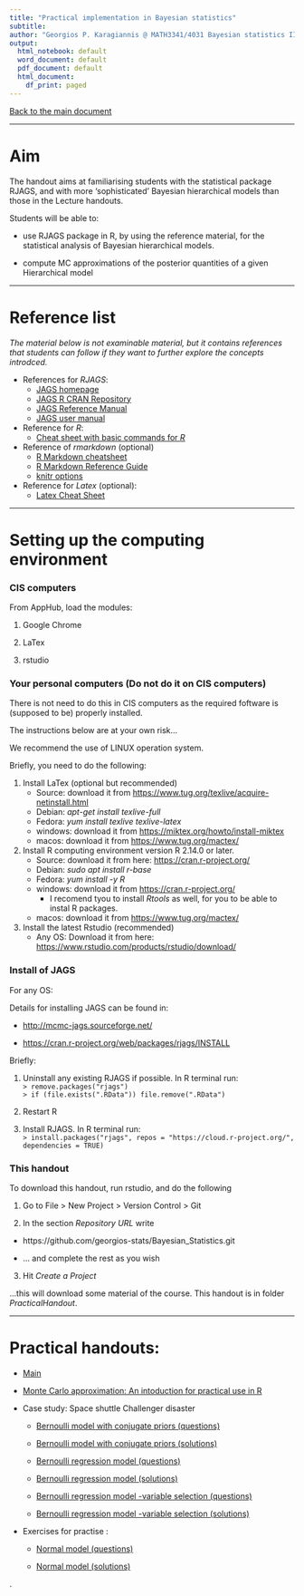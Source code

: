 ```yaml
---
title: "Practical implementation in Bayesian statistics"
subtitle: 
author: "Georgios P. Karagiannis @ MATH3341/4031 Bayesian statistics III/IV (practical implementation)"
output:
  html_notebook: default
  word_document: default
  pdf_document: default
  html_document:
    df_print: paged
---
```

[Back to the main document](./main.nb.html)

---

# Aim

The handout aims at familiarising students with the statistical package RJAGS, and  with more 'sophisticated' Bayesian hierarchical models than those in the Lecture handouts. 

Students will be able to:   

+ use RJAGS package in R, by using the reference material, for the statistical analysis of Bayesian hierarchical models.

+ compute MC approximations of the posterior quantities of a given Hierarchical model


---

# Reference list    

*The material below is not examinable material, but it contains references that students can follow if they want to further explore the concepts introdced.*

+ References for *RJAGS*:  
    + [JAGS homepage](http://mcmc-jags.sourceforge.net)  
    + [JAGS R CRAN Repository](https://cran.r-project.org/web/packages/rjags/index.html)  
    + [JAGS Reference Manual](https://cran.r-project.org/web/packages/rjags/rjags.pdf)  
    + [JAGS user manual](https://sourceforge.net/projects/mcmc-jags/files/Manuals/4.x/jags_user_manual.pdf/download) 

+ Reference for *R*:  
    + [Cheat sheet with basic commands for *R*](https://www.rstudio.com/wp-content/uploads/2016/10/r-cheat-sheet-3.pdf)   

+ Reference of *rmarkdown* (optional)  
    + [R Markdown cheatsheet](https://www.rstudio.com/wp-content/uploads/2016/03/rmarkdown-cheatsheet-2.0.pdf)  
    + [R Markdown Reference Guide](http://442r58kc8ke1y38f62ssb208-wpengine.netdna-ssl.com/wp-content/uploads/2015/03/rmarkdown-reference.pdf)  
    + [knitr options](https://yihui.name/knitr/options)

+ Reference for *Latex* (optional):  
    + [Latex Cheat Sheet](https://wch.github.io/latexsheet/latexsheet-a4.pdf)  


---

# Setting up the computing environment  

### CIS computers

From AppHub, load the modules:  

1. Google Chrome  

2. LaTex

3. rstudio  

### Your personal computers  (Do not do it on CIS computers)

There is not need to do this in CIS computers as the required foftware is (supposed to be) properly installed.

The instructions below are at your own risk...

We recommend the use of LINUX operation system. 

Briefly, you need to do the following:  

1. Install LaTex (optional but recommended)  
    + Source: download it from <https://www.tug.org/texlive/acquire-netinstall.html> 
    + Debian:  *apt-get install texlive-full*  
    + Fedora:  *yum install texlive texlive-latex*   
    + windows: download it from <https://miktex.org/howto/install-miktex>
    + macos: download it from <https://www.tug.org/mactex/>

2. Install R computing environment  version R 2.14.0 or later.   
    + Source: download it from here: <https://cran.r-project.org/>  
    + Debian:  *sudo apt install r-base*  
    + Fedora:  *yum install -y R*   
    + windows: download it from <https://cran.r-project.org/>  
        + I recomend tyou to install *Rtools* as well, for you to be able to instal R packages.  
    + macos: download it from <https://www.tug.org/mactex/>  

3. Install the latest Rstudio (recommended)  
    + Any OS: Download it from here: <https://www.rstudio.com/products/rstudio/download/>  


### Install of JAGS   

For any OS:

Details for installing JAGS can be found in:  

+  <http://mcmc-jags.sourceforge.net/>   

+  <https://cran.r-project.org/web/packages/rjags/INSTALL>  

Briefly:  

1. Uninstall any existing RJAGS if possible. In R terminal run:  
    `> remove.packages("rjags")`   
    `> if (file.exists(".RData")) file.remove(".RData")`  

2. Restart R  

3. Install RJAGS. In R terminal run:  
    `> install.packages("rjags", repos = "https://cloud.r-project.org/", dependencies = TRUE)`  


### This handout  

To download this handout, run rstudio, and do the following  

1. Go to File > New Project > Version Control > Git  

2. In the section *Repository URL* write    

  + https://github.com/georgios-stats/Bayesian_Statistics.git
  
  + ... and complete the rest as you wish   
  
3. Hit *Create a Project*

...this will download some material of the course. This handout is in folder *PracticalHandout*. 


---
    
# Practical handouts:

+ [Main](http://htmlpreview.github.io/?https://github.com/georgios-stats/Bayesian_Statistics/blob/master/main.nb.html)

+ [Monte Carlo approximation: An intoduction  for practical use in R](http://htmlpreview.github.io/?https://github.com/georgios-stats/Bayesian_Statistics/blob/master/MCapproximators.nb.html)  

+ Case study: Space shuttle Challenger disaster   

  + [Bernoulli model with conjugate priors (questions)](http://htmlpreview.github.io/?https://github.com/georgios-stats/Bayesian_Statistics/blob/master/BernoulliModel_practical.nb.html)

  + [Bernoulli model with conjugate priors (solutions)](http://htmlpreview.github.io/?https://github.com/georgios-stats/Bayesian_Statistics/blob/master/BernoulliModel_full.nb.html)

  + [Bernoulli regression model (questions)](http://htmlpreview.github.io/?https://github.com/georgios-stats/Bayesian_Statistics/blob/master/BernoulliRegressionModel_practical.nb.html)  

  + [Bernoulli regression model (solutions)](http://htmlpreview.github.io/?https://github.com/georgios-stats/Bayesian_Statistics/blob/master/BernoulliRegressionModel_full.nb.html) 
  
  + [Bernoulli regression model -variable selection (questions)](http://htmlpreview.github.io/?https://github.com/georgios-stats/Bayesian_Statistics/blob/master/BernoulliRegressionModelVS_practical.nb.html)  
  
  + [Bernoulli regression model -variable selection (solutions)](http://htmlpreview.github.io/?https://github.com/georgios-stats/Bayesian_Statistics/blob/master/BernoulliRegressionModelVS_full.nb.html)  
  
+ Exercises for practise   :  


  + [Normal model (questions)](http://htmlpreview.github.io/?https://github.com/georgios-stats/Bayesian_Statistics/blob/master/NormalModel_practical.nb.html) 

  + [Normal model (solutions)](http://htmlpreview.github.io/?https://github.com/georgios-stats/Bayesian_Statistics/blob/master/NormalModel_full.nb.html) 
  














.
    


